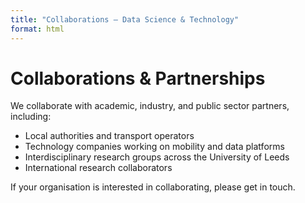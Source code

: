 ```yaml
---
title: "Collaborations — Data Science & Technology"
format: html
---
```


# Collaborations & Partnerships

We collaborate with academic, industry, and public sector partners, including:

- Local authorities and transport operators
- Technology companies working on mobility and data platforms
- Interdisciplinary research groups across the University of Leeds
- International research collaborators

If your organisation is interested in collaborating, please get in touch.
